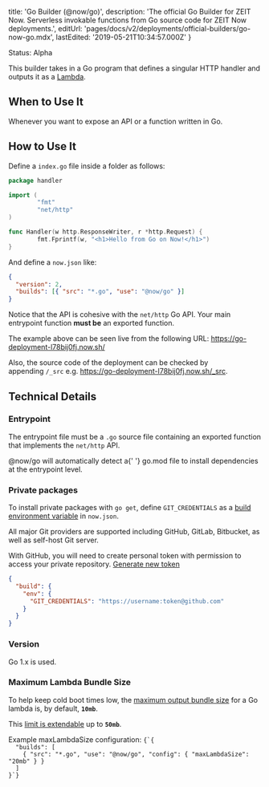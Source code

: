 
  title: 'Go Builder (@now/go)',
  description:
    'The official Go Builder for ZEIT Now. Serverless invokable functions from Go source code for ZEIT Now deployments.',
  editUrl: 'pages/docs/v2/deployments/official-builders/go-now-go.mdx',
  lastEdited: '2019-05-21T10:34:57.000Z'
}

<Tag>Status: Alpha</Tag>

This builder takes in a Go program that defines a singular HTTP handler and outputs it as a [Lambda](/docs/v2/deployments/concepts/lambdas).

## When to Use It

Whenever you want to expose an API or a function written in Go.

## How to Use It

Define a `index.go` file inside a folder as follows:

```go
package handler

import (
        "fmt"
        "net/http"
)

func Handler(w http.ResponseWriter, r *http.Request) {
        fmt.Fprintf(w, "<h1>Hello from Go on Now!</h1>")
}
```

And define a `now.json` like:

```json
{
  "version": 2,
  "builds": [{ "src": "*.go", "use": "@now/go" }]
}
```

Notice that the API is cohesive with the `net/http` Go API. Your main entrypoint function **must be** an exported function.

The example above can be seen live from the following URL: <https://go-deployment-l78bij0fj.now.sh/>

Also, the source code of the deployment can be checked by appending `/_src` e.g. <https://go-deployment-l78bij0fj.now.sh/_src>.

## Technical Details

### Entrypoint

The entrypoint file must be a `.go` source file containing an exported function that implements the `net/http` API.

<Note>
  <InlineCode>@now/go</InlineCode> will automatically detect a{' '}
  <InlineCode>go.mod</InlineCode> file to install dependencies at the entrypoint
  level.
</Note>

### Private packages

To install private packages with `go get`, define `GIT_CREDENTIALS` as a [build environment variable](/docs/v2/deployments/configuration#build-env) in `now.json`.

All major Git providers are supported including GitHub, GitLab, Bitbucket, as well as self-host Git server.

With GitHub, you will need to create personal token with permission to access your private repository. [Generate new token](https://github.com/settings/tokens)

```json
{
  "build": {
    "env": {
      "GIT_CREDENTIALS": "https://username:token@github.com"
    }
  }
}
```

### Version

Go 1.x is used.

### Maximum Lambda Bundle Size

To help keep cold boot times low, the [maximum output bundle size](/docs/v2/deployments/concepts/lambdas#maximum-bundle-size) for a Go lambda is, by default, **`10mb`**.

This [limit is extendable](/docs/v2/deployments/builders/overview#configuring-output-lambda-size) up to **`50mb`**.

<Example>
  <span>
    Example <InlineCode>maxLambdaSize</InlineCode> configuration:
  </span>
  <Code lang="json">{`{
  "builds": [
    { "src": "*.go", "use": "@now/go", "config": { "maxLambdaSize": "20mb" } }
  ]
}`}</Code>
</Example>

